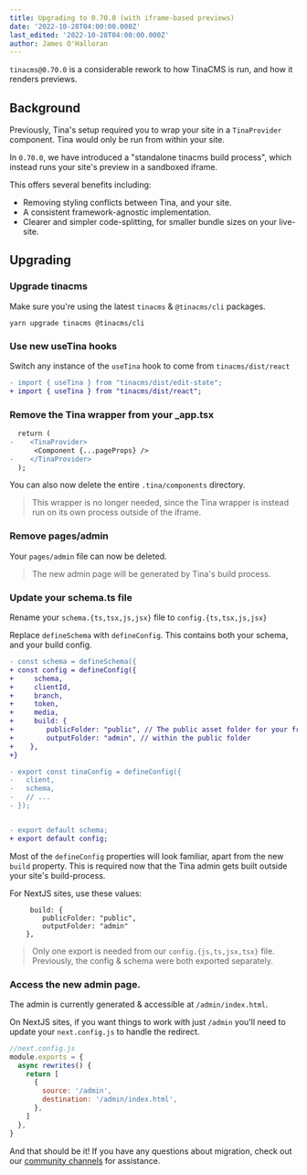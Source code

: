 ```yaml
---
title: Upgrading to 0.70.0 (with iframe-based previews)
date: '2022-10-28T04:00:00.000Z'
last_edited: '2022-10-28T04:00:00.000Z'
author: James O'Halloran
---
```


`tinacms@0.70.0` is a considerable rework to how TinaCMS is run, and how it renders previews.

## Background

Previously, Tina's setup required you to wrap your site in a `TinaProvider` component. Tina would only be run from within your site.

In `0.70.0`, we have introduced a "standalone tinacms build process", which instead runs your site's preview in a sandboxed iframe.

This offers several benefits including:

* Removing styling conflicts between Tina, and your site.
* A consistent framework-agnostic implementation.
* Clearer and simpler code-splitting, for smaller bundle sizes on your live-site.

## Upgrading

### Upgrade tinacms

Make sure you're using the latest `tinacms` & `@tinacms/cli` packages.

```
yarn upgrade tinacms @tinacms/cli
```

### Use new useTina hooks

Switch any instance of the `useTina` hook to come from `tinacms/dist/react`

```diff
- import { useTina } from "tinacms/dist/edit-state";
+ import { useTina } from "tinacms/dist/react";
```

### Remove the Tina wrapper from your \_app.tsx

```diff
  return (
-    <TinaProvider>
      <Component {...pageProps} />
-    </TinaProvider>
  );
```

You can also now delete the entire `.tina/components` directory.

> This wrapper is no longer needed, since the Tina wrapper is instead run on its own process outside of the iframe.

### Remove pages/admin

Your `pages/admin` file can now be deleted.

> The new admin page will be generated by Tina's build process.

### Update your schema.ts file

Rename your `schema.{ts,tsx,js,jsx}` file to `config.{ts,tsx,js,jsx}`

Replace `defineSchema` with `defineConfig`. This contains both your schema, and your build config.

```diff
- const schema = defineSchema({
+ const config = defineConfig({
+     schema,
+     clientId,
+     branch,
+     token,
+     media,
+     build: {
+        publicFolder: "public", // The public asset folder for your framework
+        outputFolder: "admin", // within the public folder
+    },
+}

- export const tinaConfig = defineConfig({
-   client,
-   schema,
-   // ...
- });


- export default schema;
+ export default config;
```

Most of the `defineConfig` properties will look familiar, apart from the new `build` property. This is required now that the Tina admin gets built outside your site's build-process.

For NextJS sites, use these values:

```
     build: {
        publicFolder: "public",
        outputFolder: "admin"
    },
```

> Only one export is needed from our `config.{js,ts,jsx,tsx}` file. Previously, the config & schema were both exported separately.

### Access the new admin page.

The admin is currently generated & accessible at `/admin/index.html`.

On NextJS sites, if you want things to work with just `/admin` you'll need to update your `next.config.js` to handle the redirect.

```js
//next.config.js
module.exports = {
  async rewrites() {
    return [
      {
        source: '/admin',
        destination: '/admin/index.html',
      },
    ]
  },
}
```

And that should be it! If you have any questions about migration, check out our [ community channels](/community/ "") for assistance.
